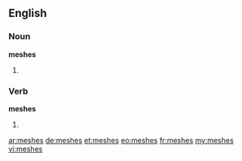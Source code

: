 ==English==

===Noun===
'''meshes'''

# {{plural of|mesh}}

===Verb===
'''meshes'''

# {{third-person singular of|mesh}}

[[ar:meshes]]
[[de:meshes]]
[[et:meshes]]
[[eo:meshes]]
[[fr:meshes]]
[[my:meshes]]
[[vi:meshes]]